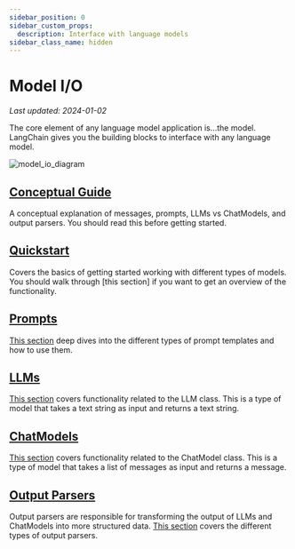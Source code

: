 ```yaml
---
sidebar_position: 0
sidebar_custom_props:
  description: Interface with language models
sidebar_class_name: hidden
---
```


# Model I/O
*Last updated: 2024-01-02*

The core element of any language model application is...the model. LangChain gives you the building blocks to interface with any language model.

![model_io_diagram](/img/model_io.jpg)

## [Conceptual Guide](/docs/modules/model_io/concepts)

A conceptual explanation of messages, prompts, LLMs vs ChatModels, and output parsers. You should read this before getting started.

## [Quickstart](/docs/modules/model_io/quick_start)

Covers the basics of getting started working with different types of models. You should walk through [this section] if you want to get an overview of the functionality.

## [Prompts](/docs/modules/model_io/prompts/)

[This section](/docs/modules/model_io/prompts/) deep dives into the different types of prompt templates and how to use them.

## [LLMs](/docs/modules/model_io/llms/)

[This section](/docs/modules/model_io/llms/) covers functionality related to the LLM class. This is a type of model that takes a text string as input and returns a text string.

## [ChatModels](/docs/modules/model_io/chat/)

[This section](/docs/modules/model_io/chat/) covers functionality related to the ChatModel class. This is a type of model that takes a list of messages as input and returns a message.

## [Output Parsers](/docs/modules/model_io/output_parsers/)

Output parsers are responsible for transforming the output of LLMs and ChatModels into more structured data. [This section](/docs/modules/model_io/output_parsers/) covers the different types of output parsers.

